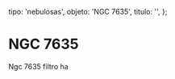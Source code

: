 
  tipo: 'nebulosas',
  objeto: 'NGC 7635',
  titulo: '',
};

# NGC 7635

<Imagen
  src="registro/ngc-7635_20121000_1_l-ngc-7635-pa.jpg"
  fecha="20121000"
/>

Ngc 7635 filtro ha